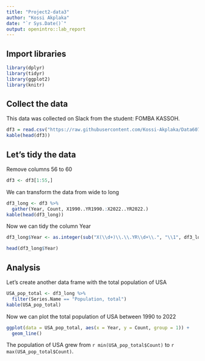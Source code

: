 ---
title: "Project2-data3"
author: "Kossi Akplaka"
date: "`r Sys.Date()`"
output: openintro::lab_report
---

## Import libraries
```{r import-libraries, message=FALSE, warning=FALSE}
library(dplyr)
library(tidyr)
library(ggplot2)
library(knitr)
```

## Collect the data
This data was collected on Slack from the student: FOMBA KASSOH.

```{r}
df3 = read.csv("https://raw.githubusercontent.com/Kossi-Akplaka/Data607-data_acquisition_and_management/main/Project%202/Data3-USA-Development-Indicators.csv")
kable(head(df3)) 
```
## Let's tidy the data
Remove columns 56 to 60
```{r}
df3 <- df3[1:55,]
```

We can transform the data from wide to long

```{r}
df3_long <- df3 %>%
  gather(Year, Count, X1990..YR1990.:X2022..YR2022.)
kable(head(df3_long))
```
Now we can tidy the column Year
```{r}
df3_long$Year <- as.integer(sub("X(\\d+)\\.\\.YR\\d+\\.", "\\1", df3_long$Year))

head(df3_long$Year)
```
## Analysis
Let's create another data frame with the total population of USA

```{r}
USA_pop_total <- df3_long %>% 
  filter(Series.Name == "Population, total")
kable(USA_pop_total)
```

Now we can plot the total population of USA between 1990 to 2022

```{r}
ggplot(data = USA_pop_total, aes(x = Year, y = Count, group = 1)) +
  geom_line()
```

The population of USA grew from `r min(USA_pop_total$Count)` to `r max(USA_pop_total$Count)`.


